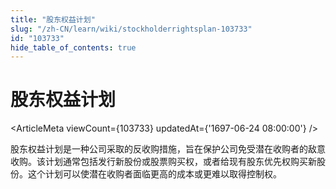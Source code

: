```yaml
---
title: "股东权益计划"
slug: "/zh-CN/learn/wiki/stockholderrightsplan-103733"
id: "103733"
hide_table_of_contents: true
---
```



# 股东权益计划

<ArticleMeta viewCount={103733} updatedAt={'1697-06-24 08:00:00'} />

股东权益计划是一种公司采取的反收购措施，旨在保护公司免受潜在收购者的敌意收购。该计划通常包括发行新股份或股票购买权，或者给现有股东优先权购买新股份。这个计划可以使潜在收购者面临更高的成本或更难以取得控制权。
